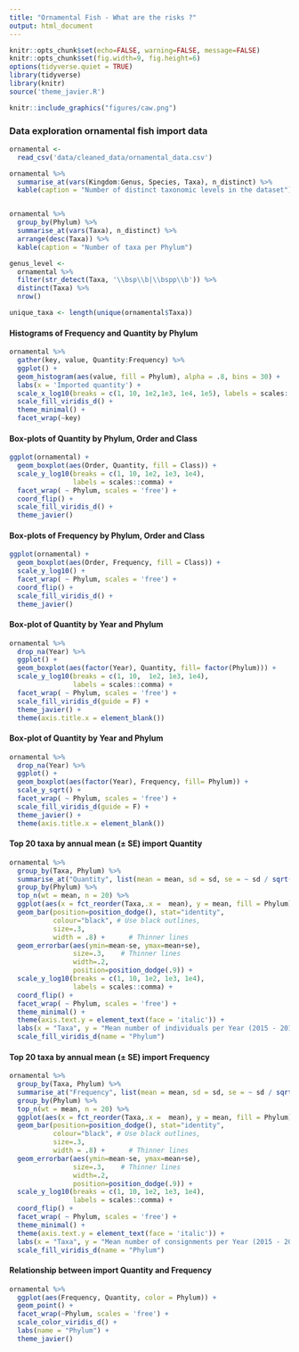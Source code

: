 ```yaml
---
title: "Ornamental Fish - What are the risks ?"
output: html_document
---
```


```r
knitr::opts_chunk$set(echo=FALSE, warning=FALSE, message=FALSE)
knitr::opts_chunk$set(fig.width=9, fig.height=6) 
options(tidyverse.quiet = TRUE)
library(tidyverse)
library(knitr)
source('theme_javier.R')
```


```r
knitr::include_graphics("figures/caw.png")
```

### Data exploration ornamental fish import data

```r
ornamental <- 
  read_csv('data/cleaned_data/ornamental_data.csv')

ornamental %>% 
  summarise_at(vars(Kingdom:Genus, Species, Taxa), n_distinct) %>% 
  kable(caption = "Number of distinct taxonomic levels in the dataset")


ornamental %>% 
  group_by(Phylum) %>% 
  summarise_at(vars(Taxa), n_distinct) %>% 
  arrange(desc(Taxa)) %>% 
  kable(caption = "Number of taxa per Phylum")

genus_level <- 
  ornamental %>% 
  filter(str_detect(Taxa, '\\bsp\\b|\\bspp\\b')) %>% 
  distinct(Taxa) %>% 
  nrow()

unique_taxa <- length(unique(ornamental$Taxa))

```

#### Histograms of Frequency and Quantity by Phylum

```r
ornamental %>%
  gather(key, value, Quantity:Frequency) %>% 
  ggplot() +
  geom_histogram(aes(value, fill = Phylum), alpha = .8, bins = 30) +
  labs(x = 'Imported quantity') +
  scale_x_log10(breaks = c(1, 10, 1e2,1e3, 1e4, 1e5), labels = scales::comma) +
  scale_fill_viridis_d() +
  theme_minimal() +
  facet_wrap(~key)
```

#### Box-plots of Quantity by Phylum, Order and Class

```r
ggplot(ornamental) +
  geom_boxplot(aes(Order, Quantity, fill = Class)) +
  scale_y_log10(breaks = c(1, 10, 1e2, 1e3, 1e4),
                labels = scales::comma) +
  facet_wrap( ~ Phylum, scales = 'free') +
  coord_flip() +
  scale_fill_viridis_d() +
  theme_javier() 

```

#### Box-plots of Frequency by Phylum, Order and Class

```r
ggplot(ornamental) +
  geom_boxplot(aes(Order, Frequency, fill = Class)) +
  scale_y_log10() +
  facet_wrap( ~ Phylum, scales = 'free') +
  coord_flip() +
  scale_fill_viridis_d() +
  theme_javier() 
```

#### Box-plot of Quantity by Year and Phylum

```r
ornamental %>%
  drop_na(Year) %>% 
  ggplot() +
  geom_boxplot(aes(factor(Year), Quantity, fill= factor(Phylum))) +
  scale_y_log10(breaks = c(1, 10,  1e2, 1e3, 1e4),
                labels = scales::comma) +
  facet_wrap( ~ Phylum, scales = 'free') +
  scale_fill_viridis_d(guide = F) +
  theme_javier() +
  theme(axis.title.x = element_blank())
```

#### Box-plot of Quantity by Year and Phylum

```r
ornamental %>%
  drop_na(Year) %>% 
  ggplot() +
  geom_boxplot(aes(factor(Year), Frequency, fill= Phylum)) +
  scale_y_sqrt() +
  facet_wrap( ~ Phylum, scales = 'free') +
  scale_fill_viridis_d(guide = F) +
  theme_javier() +
  theme(axis.title.x = element_blank())
```


#### Top 20 taxa by annual mean (± SE) import Quantity

```r
ornamental %>%
  group_by(Taxa, Phylum) %>% 
  summarise_at("Quantity", list(mean = mean, sd = sd, se = ~ sd / sqrt(n()))) %>%
  group_by(Phylum) %>%
  top_n(wt = mean, n = 20) %>% 
  ggplot(aes(x = fct_reorder(Taxa,.x =  mean), y = mean, fill = Phylum)) +
  geom_bar(position=position_dodge(), stat="identity",
           colour="black", # Use black outlines,
           size=.3,
           width = .8) +      # Thinner lines
  geom_errorbar(aes(ymin=mean-se, ymax=mean+se),
                size=.3,    # Thinner lines
                width=.2,
                position=position_dodge(.9)) +
  scale_y_log10(breaks = c(1, 10, 1e2, 1e3, 1e4),
                labels = scales::comma) +
  coord_flip() +
  facet_wrap( ~ Phylum, scales = 'free') +
  theme_minimal() +
  theme(axis.text.y = element_text(face = 'italic')) +
  labs(x = "Taxa", y = "Mean number of individuals per Year (2015 - 2019)") +
  scale_fill_viridis_d(name = "Phylum")

```

#### Top 20 taxa by annual mean (± SE) import Frequency

```r
ornamental %>%
  group_by(Taxa, Phylum) %>% 
  summarise_at("Frequency", list(mean = mean, sd = sd, se = ~ sd / sqrt(n()))) %>%
  group_by(Phylum) %>%
  top_n(wt = mean, n = 20) %>% 
  ggplot(aes(x = fct_reorder(Taxa,.x =  mean), y = mean, fill = Phylum)) +
  geom_bar(position=position_dodge(), stat="identity",
           colour="black", # Use black outlines,
           size=.3,
           width = .8) +      # Thinner lines
  geom_errorbar(aes(ymin=mean-se, ymax=mean+se),
                size=.3,    # Thinner lines
                width=.2,
                position=position_dodge(.9)) +
  scale_y_log10(breaks = c(1, 10, 1e2, 1e3, 1e4),
                labels = scales::comma) +
  coord_flip() +
  facet_wrap( ~ Phylum, scales = 'free') +
  theme_minimal() +
  theme(axis.text.y = element_text(face = 'italic')) +
  labs(x = "Taxa", y = "Mean number of consignments per Year (2015 - 2019)") +
  scale_fill_viridis_d(name = "Phylum")
```

#### Relationship between import Quantity and Frequency

```r
ornamental %>%
  ggplot(aes(Frequency, Quantity, color = Phylum)) +
  geom_point() +
  facet_wrap(~Phylum, scales = 'free') +
  scale_color_viridis_d() +
  labs(name = "Phylum") +
  theme_javier()
```

